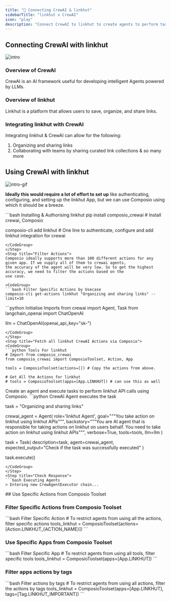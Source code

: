 ```yaml
---
title: "🚀 Connecting CrewAI & linkhut"
sidebarTitle: "linkhut x CrewAI"
icon: "play"
description: "Connect CrewAI to linkhut to create agents to perform tasks using natural language"
---
```


## Connecting CrewAI with linkhut
![intro](/media/intro.jpg)

### Overview of CrewAI

CrewAI is an AI framework useful for developing intelligent Agents powered by LLMs.

### Overview of linkhut

Linkhut is a platform that allows users to save, organize, and share links.

### Integrating linkhut with CrewAI

Integrating linkhut & CrewAI can allow for the following:

1. Organizing and sharing links
2. Collaborating with teams by sharing curated link collections
& so many more

## Using CrewAI with linkhut
![intro-gif](/media/intro.gif)
<Steps>
<Step title="Setting Up the Environment">

**Ideally this would require a lot of effort to set up** like authenticating, configuring, and setting up the linkhut App, but we can use Composio using which it should be a breeze.

<CodeGroup>
```bash Installing & Authorising linkhut
pip install composio_crewai # Install crewai, Composio 

composio-cli add linkhut # One line to authenticate, configure and add linkhut integration for crewai
```
</CodeGroup>
</Step>
<Step title="Filter Actions">
Composio ideally supports more than 100 different actions for any given app. If we supply all of them to crewai agents, 
the accuracy of the agent will be very low. So to get the highest accuracy, we need to filter the actions based on the 
use case.

<CodeGroup>
```bash Filter Specific Actions by Usecase
composio-cli get-actions linkhut "Organizing and sharing links" --limit=10
```
</CodeGroup>

</Step>
<Step title="Import Base Packages">

<CodeGroup>
```python Initialise Imports
from crewai import Agent, Task
from langchain_openai import ChatOpenAI

llm = ChatOpenAI(openai_api_key="sk-<OPENAI KEY>")
```
</CodeGroup>
</Step>
<Step title="Fetch all linkhut CrewAI Actions via Composio">
<CodeGroup>
```python Tools For linkhut
# Import from composio_crewai
from composio_crewai import ComposioToolset, Action, App

tools = ComposioToolset(actions=[]) # Copy the actions from above. 

# Get All the Actions for linkhut
# tools = ComposioToolset(apps=[App.LINKHUT]) # can use this as well
```
</CodeGroup>
</Step>
<Step title="Execute the Agent">
Create an agent and execute tasks to perform linkhut API calls using Composio. 
<CodeGroup>
```python CrewAI Agent executes the task

task = "Organizing and sharing links"

crewai_agent = Agent(
    role='linkhut Agent',
    goal="""You take action on linkhut using linkhut APIs""",
    backstory="""You are AI agent that is responsible for taking actions on linkhut on users behalf. You need to take action on linkhut using linkhut APIs""",
    verbose=True,
    tools=tools,
    llm=llm
)

task = Task(
    description=task,
    agent=crewai_agent,
    expected_output="Check if the task was successfully executed"
)

task.execute()
```
</CodeGroup>
</Step>
<Step title="Check Response">
```bash Executing Agents
> Entering new CrewAgentExecutor chain...
```
</Step>
</Steps>
## Use Specific Actions from Composio Toolset

### Filter Specific Actions from Composio Toolset

<CodeGroup>
```bash Filter Specific Action
# To restrict agents from using all the actions, filter specific actions
tools_linkhut = ComposioToolset(actions=[Action.LINKHUT_{ACTION_NAME}])
```
</CodeGroup>

### Use Specific Apps from Composio Toolset
<CodeGroup>
```bash Filter Specific App
# To restrict agents from using all tools, filter specific tools
tools_linkhut = ComposioToolset(apps=[App.LINKHUT])
```
</CodeGroup>

### Filter apps actions by tags 
<CodeGroup>
```bash Filter actions by tags
# To restrict agents from using all actions, filter the actions by tags
tools_linkhut = ComposioToolset(apps=[App.LINKHUT], tags=[Tag.LINKHUT_IMPORTANT])
```
</CodeGroup>